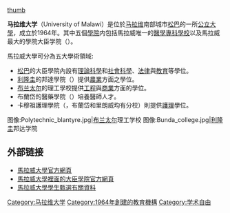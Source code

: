 {{noteTA
|T=zh-hans:马拉维大学; zh-hant:馬拉威大學;
|1=zh-hans:马拉维大学; zh-hant:馬拉威大學;
|2=zh-hans:马拉维; zh-hant:馬拉威;
|3=zh-hans:利隆圭; zh-hant:里朗威;
|4=zh-hans:布兰太尔; zh-hant:布蘭岱;
}}
[[图像:Chancellor_college_zomba.jpg|thumb]]

'''马拉维大学'''（University of Malawi）是位於[[马拉维|马拉维]]南部城市[[松巴|松巴]]的一所[[公立大學|公立大學]]，成立於1964年。其中五個[[學院|學院]]内包括馬拉威唯一的[[医学院|醫學專科學校]]以及馬拉威最大的學院大臣学院（{{lang|en|Chancellor's College}}）。

馬拉威大學可分為五大學術領域:

*[[松巴|松巴]]的大臣學院內設有[[理論|理論]][[科學|科學]]和[[社會科學|社會科學]]、[[法律|法律]]與[[教育|教育]]等學位。
*[[里朗威|利隆圭]]的邦達學院（{{lang|en|Bunda College}}）提供[[農業|農業]]方面之學位。
*[[布兰太尔|布兰太尔]]的理工學校提供[[工程|工程]]與[[商業|商業]]方面的學位。
*布蘭岱的醫藥學院（{{lang|en|College of Medicine}}）培養醫師人才。
*卡穆祖護理學院（{{lang|en|Kamuzu College of Nursing}}，布蘭岱和里朗威均有分校）則提供[[护理学|護理]]學位。

<gallery>
图像:Polytechnic_blantyre.jpg|[[布兰太尔|布兰太尔]]理工学校
图像:Bunda_college.jpg|[[利隆圭|利隆圭]]邦达学院
</gallery>

==外部链接==
{{commonscat}}
*[http://www.unima.mw/ 馬拉威大學官方網頁] {{Wayback|url=http://www.unima.mw/ |date=20050526075201 }}
*[http://www.chanco.unima.mw/ 馬拉威大學裡面的大臣學院官方網頁]
*[https://web.archive.org/web/20051111102910/http://www.sdnp.org.mw/unima/selection.html/ 馬拉威大學學生甄選有關資料]

{{coord|display=title}}
{{Authority control}}
{{DEFAULTSORT:malawi}}
[[Category:马拉维大学|Category:马拉维大学]]
[[Category:1964年創建的教育機構|Category:1964年創建的教育機構]]
[[Category:学术自由|Category:学术自由]]
{{univ-stub}}